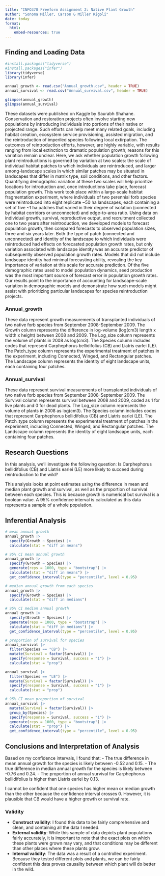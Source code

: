```yaml
---
title: "INFO370 Freeform Assignment 2: Native Plant Growth"
author: "Sonoma Miller, Carson G Miller Rigoli"
date: today
format:
  html:
    embed-resources: true
---
```


## Finding and Loading Data

```r
#install.packages("tidyverse")
#install.packages("infer")
library(tidyverse)
library(infer)

annual_growth <- read.csv("Annual_growth.csv", header = TRUE)
annual_survival <- read.csv("Annual_survival.csv", header = TRUE)

glimpse(annual_growth)
glimpse(annual_survival)
```

These datasets were published on Kaggle by Saurabh Shahane. Conservation and restoration projects often involve starting new populations by introducing individuals into portions of their native or projected range. Such efforts can help meet many related goals, including habitat creation, ecosystem service provisioning, assisted migration, and the reintroduction of imperiled species following local extirpation. The outcomes of reintroduction efforts, however, are highly variable, with results ranging from local extinction to dramatic population growth; reasons for this variation remain unclear. Here, we ask whether population growth following plant reintroductions is governed by variation at two scales: the scale of individual habitat patches to which individuals are reintroduced, and larger among-landscape scales in which similar patches may be situated in landscapes that differ in matrix type, soil conditions, and other factors. Quantifying demographic variation at these two scales will help prioritize locations for introduction and, once introductions take place, forecast population growth. This work took place within a large-scale habitat fragmentation experiment, where individuals of two perennial forb species were reintroduced into eight replicate \~50 ha landscapes, each containing a set of five \~1 ha patches that varied in their degree of isolation (connected by habitat corridors or unconnected) and edge-to-area ratio. Using data on individual growth, survival, reproductive output, and recruitment collected one to two years after reintroduction, we developed models to forecast population growth, then compared forecasts to observed population sizes, three and six years later. Both the type of patch (connected and unconnected) and identity of the landscape to which individuals were reintroduced had effects on forecasted population growth rates, but only variation associated with landscape identity was an accurate predictor of subsequently observed population growth rates. Models that did not include landscape identity had minimal forecasting ability, revealing the key importance of variation at this scale for accurate prediction. Of the five demographic rates used to model population dynamics, seed production was the most important source of forecast error in population growth rates. Our results point to the importance of accounting for landscape-scale variation in demographic models and demonstrate how such models might assist with prioritizing particular landscapes for species reintroduction projects.

### Annual_growth

These data represent growth measurements of transplanted individuals of two native forb species from September 2008-September 2009. The Growth column represents the difference in log-volume (log(cm3) length x width x height) between 2008 and 2009. The Log_size column represents the volume of plants in 2008 as log(cm3). The Species column includes codes that represent Carphephorus bellidifolius (CB) and Liatris earlei (LE). The Patch_type column represents the experimental treatment of patches in the experiment, including Connected, Winged, and Rectangular patches. The Landscape column represents the identity of eight landscape units, each containing four patches.

### Annual_survival

These data represent survival measurements of transplanted individuals of two native forb species from September 2008-September 2009. The Survival column represents survival between 2008 and 2009, coded as 1 for live plants and 0 for dead plants. The Log_size column represents the volume of plants in 2008 as log(cm3). The Species column includes codes that represent Carphephorus bellidifolius (CB) and Liatris earlei (LE). The Patch_type column represents the experimental treatment of patches in the experiment, including Connected, Winged, and Rectangular patches. The Landscape column represents the identity of eight landscape units, each containing four patches.

## Research Questions

In this analysis, we'll investigate the following question: Is Carphephorus bellidifolius (CB) and Liatris earlei (LE) more likely to succeed during reintroduction to the wild?

This analysis looks at point estimates using the difference in mean and median plant growth and survival, as well as the proportion of survival between each species. This is because growth is numerical but survival is a boolean value. A 95% confidence interval is calculated as this data represents a sample of a whole population.

## Inferential Analysis

```r
# mean annual growth
annual_growth |>
  specify(Growth ~ Species) |>
  calculate(stat = "diff in means")
```

```r
# 95% CI mean annual growth
annual_growth |>
  specify(Growth ~ Species) |>
  generate(reps = 1000, type = "bootstrap") |>
  calculate(stat = "diff in means") |>
  get_confidence_interval(type = "percentile", level = 0.95)
```

```r
# median annual growth from each species
annual_growth |>
  specify(Growth ~ Species) |>
  calculate(stat = "diff in medians")
```

```r
# 95% CI median annual growth
annual_growth |>
  specify(Growth ~ Species) |>
  generate(reps = 1000, type = "bootstrap") |>
  calculate(stat = "diff in medians") |>
  get_confidence_interval(type = "percentile", level = 0.95)
```

```r
# proportion of survival for species
annual_survival |>
  filter(Species == "CB") |>
  mutate(Survival = factor(Survival)) |>
  specify(response = Survival, success = "1") |>
  calculate(stat = "prop")

annual_survival |>
  filter(Species == "LE") |>
  mutate(Survival = factor(Survival)) |>
  specify(response = Survival, success = "1") |>
  calculate(stat = "prop")
```

```r
# 95% CI mean proportion of survival
annual_survival |>
  mutate(Survival = factor(Survival)) |>
  group_by(Species) |>
  specify(response = Survival, success = "1") |>
  generate(reps = 1000, type = "bootstrap") |>
  calculate(stat = "prop") |>
  get_confidence_interval(type = "percentile", level = 0.95)
```

## Conclusions and Interpretation of Analysis

Based on my confidence intervals, I found that: - The true difference in mean annual growth for the species is likely between -0.52 and 0.15. - The true difference in median annual growth for the species is likely between -0.76 and 0.24. - The proportion of annual survival for Carphephorus bellidifolius is higher than Liatris earlei by 0.13.

I cannot be confident that one species has higher mean or median growth than the other because the confidence interval crosses 0. However, it is plausible that CB would have a higher growth or survival rate.

### Validity

-   **Construct validity**: I found this data to be fairly comprehensive and clean, and containing all the data I needed.
-   **External validity**: While this sample of data depicts plant populations fairly accurately, it is important to note that the exact plots on which these plants were grown may vary, and that conditions may be different than other places where these plants grow.
-   **Internal validity**: The data was a result of a controlled experiment. Because they tested different plots and plants, we can be fairly confident this data proves causality between which plant will do better in the wild.
